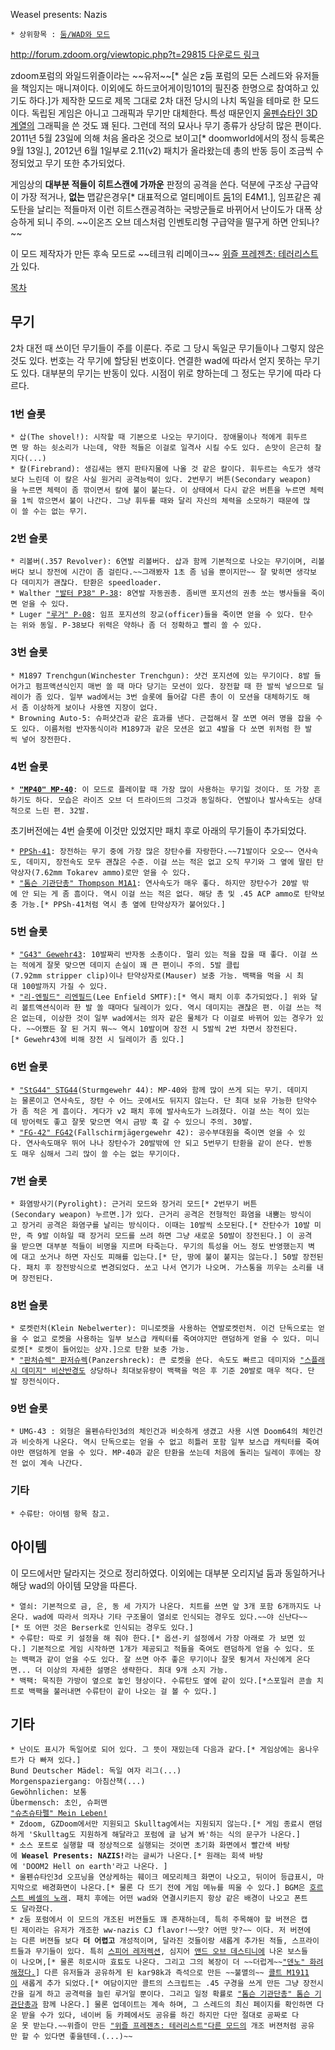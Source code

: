 Weasel presents: Nazis

 * 상위항목 : [[둠/WAD와 모드]]

[[http://forum.zdoom.org/viewtopic.php?t=29815 다운로드 링크]] 

zdoom포럼의 와일드위즐이라는 ~~유저~~[* 실은 z둠 포럼의 모든 스레드와 유저들을 책임지는 매니져이다. 이외에도 하드코어게이밍101의 필진중 한명으로 참여하고 있기도 하다.]가 제작한 모드로 제목 그대로 2차 대전 당시의 나치 독일을 테마로 한 모드이다. 독립된 게임은 아니고 그래픽과 무기만 대체한다. 특성 때문인지 [[울펜슈타인 3D]]계열의 그래픽을 쓴 것도 꽤 된다. 그런데 적의 묘사나 무기 종류가 상당히 많은 편이다. 2011년 5월 23일에 의해 처음 올라온 것으로 보이고[* doomworld에서의 정식 등록은 9월 13일.], 2012년 6월 1일부로 2.11(v2) 패치가 올라왔는데 총의 반동 등이 조금씩 수정되었고 무기 또한 추가되었다.

게임상의 '''대부분 적들이 히트스캔에 가까운''' 판정의 공격을 쓴다. 덕분에 구조상 구급약이 가장 적거나, '''없는''' 맵같은경우[* 대표적으로 얼티메이트 [[둠]]1의 E4M1.], 임프같은 궤도탄을 날리는 적들마저 이런 히트스캔공격하는 국방군들로 바뀌어서 난이도가 대폭 상승하게 되니 주의. ~~이온즈 오브 데스처럼 인벤토리형 구급약을 떨구게 하면 안되나?~~

이 모드 제작자가 만든 후속 모드로 ~~테크워 리메이크~~ [[위즐 프레젠츠: 테러리스트]]가 있다.

[[목차]]
== 무기 ==
2차 대전 때 쓰이던 무기들이 주를 이룬다. 주로 그 당시 독일군 무기들이나 그렇지 않은 것도 있다. 번호는 각 무기에 할당된 번호이다. 연결한 wad에 따라서 얻지 못하는 무기도 있다. 대부분의 무기는 반동이 있다. 시점이 위로 향하는데 그 정도는 무기에 따라 다르다.
=== 1번 슬롯 ===
 * 삽(The shovel!): 시작할 때 기본으로 나오는 무기이다. 장애물이나 적에게 휘두르면 땅 하는 쇳소리가 나는데, 약한 적들은 이걸로 일격사 시킬 수도 있다. 손맛이 은근히 찰지다(...)
 * 칼(Firebrand): 생김새는 왠지 판타지물에 나올 것 같은 칼이다. 휘두르는 속도가 생각보다 느린데 이 칼은 사실 원거리 공격능력이 있다. 2번무기 버튼(Secondary weapon)을 누르면 체력이 좀 깎이면서 칼에 불이 붙는다. 이 상태에서 다시 같은 버튼을 누르면 체력을 1씩 깎으면서 불이 나간다. 그냥 휘두를 때와 달리 자신의 체력을 소모하기 때문에 많이 쓸 수는 없는 무기.

=== 2번 슬롯 ===
 * 리볼버(.357 Revolver): 6연발 리볼버다. 삽과 함께 기본적으로 나오는 무기이며, 리볼버다 보니 장전에 시간이 좀 걸린다.~~그래봤자 1초 좀 넘을 뿐이지만~~ 잘 맞히면 생각보다 데미지가 괜찮다. 탄환은 speedloader.
 * Walther [["발터 P38" P-38]]: 8연발 자동권총. 좀비맨 포지션의 권총 쏘는 병사들을 죽이면 얻을 수 있다.
 * Luger [["루거" P-08]]: 임프 포지션의 장교(officer)들을 죽이면 얻을 수 있다. 탄수는 위와 동일. P-38보다 위력은 약하나 좀 더 정확하고 빨리 쏠 수 있다.

=== 3번 슬롯 ===
 * M1897 Trenchgun(Winchester Trenchgun): 샷건 포지션에 있는 무기이다. 8발 들어가고 펌프액션식인지 매번 쏠 때 마다 당기는 모션이 있다. 장전할 때 한 발씩 넣으므로 딜레이가 좀 있다. 일부 wad에서는 3번 슬롯에 들어갈 다른 총이 이 모션을 대체하기도 해서 좀 이상하게 보이나 사용엔 지장이 없다.
 * Browning Auto-5: 슈퍼샷건과 같은 효과를 낸다. 근접해서 잘 쏘면 여러 명을 잡을 수도 있다. 이름처럼 반자동식이라 M1897과 같은 모션은 없고 4발을 다 쏘면 위처럼 한 발씩 넣어 장전한다.

=== 4번 슬롯 ===
 * '''[["MP40" MP-40]]''': 이 모드로 플레이할 때 가장 많이 사용하는 무기일 것이다. 또 가장 흔하기도 하다. 모습은 라이즈 오브 더 트라이드의 그것과 동일하다. 연발이나 발사속도는 상대적으로 느린 편. 32발.
초기버전에는 4번 슬롯에 이것만 있었지만 패치 후로 아래의 무기들이 추가되었다.
 * [[PPSh-41]]: 장전하는 무기 중에 가장 많은 장탄수를 자랑한다.~~71발이다 오오~~ 연사속도, 데미지, 장전속도 모두 괜찮은 수준. 이걸 쓰는 적은 없고 오직 무기와 그 옆에 딸린 탄약상자(7.62mm Tokarev ammo)로만 얻을 수 있다.
 * [["톰슨 기관단총" Thompson M1A1]]: 연사속도가 매우 좋다. 하지만 장탄수가 20발 밖에 안 되는 게 좀 흠이다. 역시 이걸 쓰는 적은 없다. 해당 총 및 .45 ACP ammo로 탄약보충 가능.[* PPSh-41처럼 역시 총 옆에 탄약상자가 붙어있다.]

=== 5번 슬롯 ===
 * [["G43" Gewehr43]]: 10발짜리 반자동 소총이다. 멀리 있는 적을 잡을 때 좋다. 이걸 쓰는 적에게 잘못 맞으면 데미지 손실이 꽤 큰 편이니 주의. 5발 클립(7.92mm stripper clip)이나 탄약상자로(Mauser) 보충 가능. 백팩을 먹을 시 최대 100발까지 가질 수 있다.
 * [["리-엔필드" 리엔필드]](Lee Enfield SMTF):[* 역시 패치 이후 추가되었다.] 위와 달리 볼트액션식이라 한 발 쏠 때마다 딜레이가 있다. 역시 데미지는 괜찮은 편. 이걸 쓰는 적은 없는데, 이상한 것이 일부 wad에서는 의자 같은 물체가 다 이걸로 바뀌어 있는 경우가 있다. ~~어쨌든 잘 된 거지 뭐~~ 역시 10발이며 장전 시 5발씩 2번 차면서 장전된다.[* Gewehr43에 비해 장전 시 딜레이가 좀 있다.]

=== 6번 슬롯 ===
 * [["StG44" STG44]](Sturmgewehr 44): MP-40와 함께 많이 쓰게 되는 무기. 데미지는 물론이고 연사속도, 장탄 수 어느 곳에서도 뒤지지 않는다. 단 최대 보유 가능한 탄약수가 좀 적은 게 흠이다. 게다가 v2 패치 후에 발사속도가 느려졌다. 이걸 쓰는 적이 있는데 방어력도 좋고 잘못 맞으면 역시 금방 훅 갈 수 있으니 주의. 30발.
 * [["FG-42" FG42]](Fallschirmjägergewehr 42): 공수부대원을 죽이면 얻을 수 있다. 연사속도매우 뛰어 나나 장탄수가 20발밖에 안 되고 5번무기 탄환을 같이 쓴다. 반동도 매우 심해서 그리 많이 쓸 수는 없는 무기이다.

=== 7번 슬롯 ===
 * 화염방사기(Pyrolight): 근거리 모드와 장거리 모드[* 2번무기 버튼(Secondary weapon) 누르면.]가 있다. 근거리 공격은 전형적인 화염을 내뿜는 방식이고 장거리 공격은 화염구를 날리는 방식이다. 이때는 10발씩 소모된다.[* 잔탄수가 10발 미만, 즉 9발 이하일 때 장거리 모드를 쓰려 하면 그냥 새로운 50발이 장전된다.] 이 공격을 받으면 대부분 적들이 비명을 지르며 타죽는다. 무기의 특성을 어느 정도 반영했는지 벽에 대고 쏘거나 하면 자신도 피해를 입는다.[* 단, 땅에 불이 붙지는 않는다.] 50발 장전된다. 패치 후 장전방식으로 변경되었다. 쏘고 나서 연기가 나오며. 가스통을 끼우는 소리를 내며 장전된다.

=== 8번 슬롯 ===
 * 로켓런처(Klein Nebelwerter): 미니로켓을 사용하는 연발로켓런처. 이건 단독으로는 얻을 수 없고 로켓을 사용하는 일부 보스급 캐릭터를 죽여야지만 랜덤하게 얻을 수 있다. 미니로켓[* 로켓이 들어있는 상자.]으로 탄환 보충 가능.
 * [["판처슈렉" 판저슈렉]](Panzershreck): 큰 로켓을 쓴다. 속도도 빠르고 데미지와 [["스플래시 데미지" 비산반경]]도 상당하나 최대보유량이 백팩을 먹은 후 기준 20발로 매우 적다. 단발 장전식이다.

=== 9번 슬롯 ===
 * UMG-43 : 외형은 울펜슈타인3d의 체인건과 비슷하게 생겼고 사용 시엔 Doom64의 체인건과 비슷하게 나온다. 역시 단독으로는 얻을 수 없고 히틀러 포함 일부 보스급 캐릭터를 죽여야만 랜덤하게 얻을 수 있다. MP-40과 같은 탄환을 쏘는데 처음에 돌리는 딜레이 후에는 장전 없이 계속 나간다.

=== 기타 ===
 * 수류탄: 아이템 항목 참고.

== 아이템 ==
이 모드에서만 달라지는 것으로 정리하였다. 이외에는 대부분 오리지널 둠과 동일하거나 해당 wad의 아이템 모양을 따른다.
 * 열쇠: 기본적으로 금, 은, 동 세 가지가 나온다. 치트를 쓰면 앞 3개 포함 6개까지도 나온다. wad에 따라서 의자나 기타 구조물이 열쇠로 인식되는 경우도 있다.~~야 신난다~~[* 또 어떤 것은 Berserk로 인식되는 경우도 있다.]
 * 수류탄: 따로 키 설정을 해 줘야 한다.[* 옵션-키 설정에서 가장 아래로 가 보면 있다.] 기본적으로 게임 시작하면 1개가 제공되고 적들을 죽여도 랜덤하게 얻을 수 있다. 또는 백팩과 같이 얻을 수도 있다. 잘 쓰면 아주 좋은 무기이나 잘못 튕겨서 자신에게 온다면... 더 이상의 자세한 설명은 생략한다. 최대 9개 소지 가능.
 * 백팩: 묵직한 가방이 옆으로 놓인 형상이다. 수류탄도 옆에 같이 있다.[*스포일러 콘솔 치트로 백팩을 불러내면 수류탄이 같이 나오는 걸 볼 수 있다.]

== 기타 ==
 * 난이도 표시가 독일어로 되어 있다. 그 뜻이 재밌는데 다음과 같다.[* 게임상에는 움나우트가 다 빠져 있다.]
 Bund Deutscher Mädel: 독일 여자 리그(...)
 Morgenspaziergang: 아침산책(...)
 Gewöhnlichen: 보통
 Übermensch: 초인, 슈퍼맨
 [["슈츠슈타펠" Mein Leben!]]
 * Zdoom, GZDoom에서만 지원되고 Skulltag에서는 지원되지 않는다.[* 게임 종료시 랜덤하게 'Skulltag도 지원하게 해달라고 포럼에 글 남겨 봐'하는 식의 문구가 나온다.]
 * 소스 포트로 실행할 때 정상적으로 실행되는 것이면 초기화 화면에서 빨간색 바탕에 '''Weasel Presents: NAZIS!'''라는 글씨가 나온다.[* 원래는 회색 바탕에 'DOOM2 Hell on earth'라고 나온다. ]
 * 울펜슈타인3d 오프닝을 연상케하는 훼이크 메모리체크 화면이 나오고, 뒤이어 등급표시, 마지막으로 배경화면이 나온다.[* 물론 다 뜨기 전에 게임 메뉴를 띄울 수 있다.] BGM은 [[호르스트 베셀의 노래]]. 패치 후에는 어떤 wad와 연결시키든지 항상 같은 배경이 나오고 폰트도 달라졌다.
 * z둠 포럼에서 이 모드의 개조된 버젼들도 꽤 존재하는데, 특히 주목해야 할 버젼은 캡틴 제이라는 유저가 개조한 ww-nazis CJ flavor!~~맛? 어떤 맛?~~ 이다. 저 버젼에는 다른 버젼들 보다 '''더 어렵고''' 개성적이며, 달라진 것들이랑 새롭게 추가된 적들, 스프라이트들과 무기들이 있다. 특히 [[스피어 레저렉션]], 심지어 [[앤드 오브 데스티니]]에 나온 보스들이 나오며,[* 물론 히로시마 효툐도 나온다. 그리고 그의 복장이 더 ~~더럽게~~[["덴노" 화려해졌다.]]] 다른 유저들과 공유하게 된 kar98k과 즉석으로 만든 ~~불멸의~~ [[콜트 M1911]]이 새롭게 추가 되었다.[* 여담이지만 콜트의 스크립트는 .45 구경을 쓰게 만든 그냥 장전시간을 길게 하고 공격력을 늘린 루거일 뿐이다. 그리고 일정 확률로 [["톰슨 기관단총" 톰슨 기관단총]]과 함께 나온다.] 물론 업데이트는 계속 하며, 그 스레드의 최신 페이지를 확인하면 다운 받을 수가 있다, 네이버 둠 카페에서도 공유를 하긴 하지만 다만 절대로 공짜로 다운 못 받는다.~~위즐이 만든 [["위즐 프레젠츠: 테러리스트"다른 모드]]의 개조 버젼처럼 공유만 할 수 있다면 좋을텐데.(...)~~
